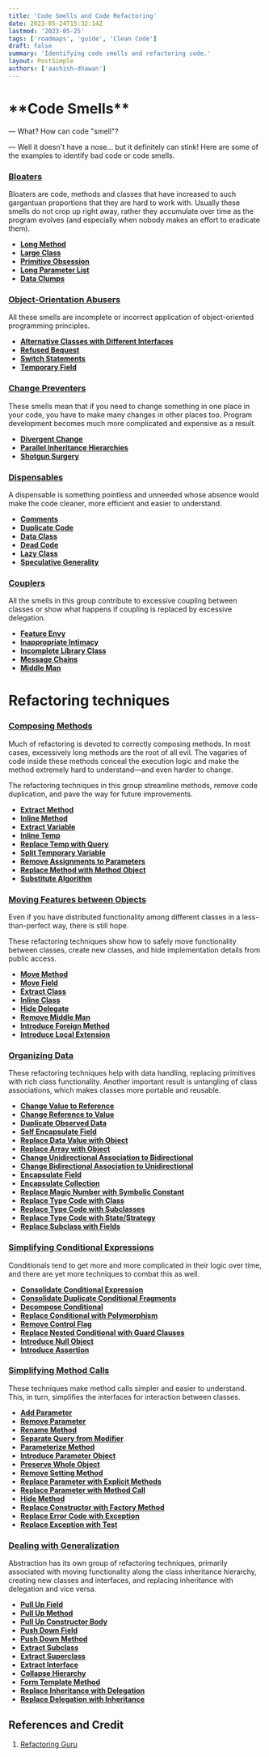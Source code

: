 ```yaml
---
title: 'Code Smells and Code Refactoring'
date: 2023-05-24T15:32:14Z
lastmod: '2023-05-25'
tags: ['roadmaps', 'guide', 'Clean Code']
draft: false
summary: 'Identifying code smells and refactoring code.'
layout: PostSimple
authors: ['aashish-dhawan']
---
```


# \***\*Code Smells\*\***

— What? How can code "smell"?

— Well it doesn't have a nose... but it definitely can stink! Here are some of the examples to identify bad code or code smells.

### **[Bloaters](https://refactoring.guru/refactoring/smells/bloaters)**

Bloaters are code, methods and classes that have increased to such gargantuan proportions that they are hard to work with. Usually these smells do not crop up right away, rather they accumulate over time as the program evolves (and especially when nobody makes an effort to eradicate them).

- **[Long Method](https://refactoring.guru/smells/long-method)**
- **[Large Class](https://refactoring.guru/smells/large-class)**
- **[Primitive Obsession](https://refactoring.guru/smells/primitive-obsession)**
- **[Long Parameter List](https://refactoring.guru/smells/long-parameter-list)**
- **[Data Clumps](https://refactoring.guru/smells/data-clumps)**

### **[Object-Orientation Abusers](https://refactoring.guru/refactoring/smells/oo-abusers)**

All these smells are incomplete or incorrect application of object-oriented programming principles.

- **[Alternative Classes with Different Interfaces](https://refactoring.guru/smells/alternative-classes-with-different-interfaces)**
- **[Refused Bequest](https://refactoring.guru/smells/refused-bequest)**
- **[Switch Statements](https://refactoring.guru/smells/switch-statements)**
- **[Temporary Field](https://refactoring.guru/smells/temporary-field)**

### **[Change Preventers](https://refactoring.guru/refactoring/smells/change-preventers)**

These smells mean that if you need to change something in one place in your code, you have to make many changes in other places too. Program development becomes much more complicated and expensive as a result.

- **[Divergent Change](https://refactoring.guru/smells/divergent-change)**
- **[Parallel Inheritance Hierarchies](https://refactoring.guru/smells/parallel-inheritance-hierarchies)**
- **[Shotgun Surgery](https://refactoring.guru/smells/shotgun-surgery)**

### **[Dispensables](https://refactoring.guru/refactoring/smells/dispensables)**

A dispensable is something pointless and unneeded whose absence would make the code cleaner, more efficient and easier to understand.

- **[Comments](https://refactoring.guru/smells/comments)**
- **[Duplicate Code](https://refactoring.guru/smells/duplicate-code)**
- **[Data Class](https://refactoring.guru/smells/data-class)**
- **[Dead Code](https://refactoring.guru/smells/dead-code)**
- **[Lazy Class](https://refactoring.guru/smells/lazy-class)**
- **[Speculative Generality](https://refactoring.guru/smells/speculative-generality)**

### **[Couplers](https://refactoring.guru/refactoring/smells/couplers)**

All the smells in this group contribute to excessive coupling between classes or show what happens if coupling is replaced by excessive delegation.

- **[Feature Envy](https://refactoring.guru/smells/feature-envy)**
- **[Inappropriate Intimacy](https://refactoring.guru/smells/inappropriate-intimacy)**
- **[Incomplete Library Class](https://refactoring.guru/smells/incomplete-library-class)**
- **[Message Chains](https://refactoring.guru/smells/message-chains)**
- **[Middle Man](https://refactoring.guru/smells/middle-man)**

# Refactoring techniques

### **[Composing Methods](https://refactoring.guru/refactoring/techniques/composing-methods)**

Much of refactoring is devoted to correctly composing methods. In most cases, excessively long methods are the root of all evil. The vagaries of code inside these methods conceal the execution logic and make the method extremely hard to understand—and even harder to change.

The refactoring techniques in this group streamline methods, remove code duplication, and pave the way for future improvements.

- **[Extract Method](https://refactoring.guru/extract-method)**
- **[Inline Method](https://refactoring.guru/inline-method)**
- **[Extract Variable](https://refactoring.guru/extract-variable)**
- **[Inline Temp](https://refactoring.guru/inline-temp)**
- **[Replace Temp with Query](https://refactoring.guru/replace-temp-with-query)**
- **[Split Temporary Variable](https://refactoring.guru/split-temporary-variable)**
- **[Remove Assignments to Parameters](https://refactoring.guru/remove-assignments-to-parameters)**
- **[Replace Method with Method Object](https://refactoring.guru/replace-method-with-method-object)**
- **[Substitute Algorithm](https://refactoring.guru/substitute-algorithm)**

### **[Moving Features between Objects](https://refactoring.guru/refactoring/techniques/moving-features-between-objects)**

Even if you have distributed functionality among different classes in a less-than-perfect way, there is still hope.

These refactoring techniques show how to safely move functionality between classes, create new classes, and hide implementation details from public access.

- **[Move Method](https://refactoring.guru/move-method)**
- **[Move Field](https://refactoring.guru/move-field)**
- **[Extract Class](https://refactoring.guru/extract-class)**
- **[Inline Class](https://refactoring.guru/inline-class)**
- **[Hide Delegate](https://refactoring.guru/hide-delegate)**
- **[Remove Middle Man](https://refactoring.guru/remove-middle-man)**
- **[Introduce Foreign Method](https://refactoring.guru/introduce-foreign-method)**
- **[Introduce Local Extension](https://refactoring.guru/introduce-local-extension)**

### **[Organizing Data](https://refactoring.guru/refactoring/techniques/organizing-data)**

These refactoring techniques help with data handling, replacing primitives with rich class functionality. Another important result is untangling of class associations, which makes classes more portable and reusable.

- **[Change Value to Reference](https://refactoring.guru/change-value-to-reference)**
- **[Change Reference to Value](https://refactoring.guru/change-reference-to-value)**
- **[Duplicate Observed Data](https://refactoring.guru/duplicate-observed-data)**
- **[Self Encapsulate Field](https://refactoring.guru/self-encapsulate-field)**
- **[Replace Data Value with Object](https://refactoring.guru/replace-data-value-with-object)**
- **[Replace Array with Object](https://refactoring.guru/replace-array-with-object)**
- **[Change Unidirectional Association to Bidirectional](https://refactoring.guru/change-unidirectional-association-to-bidirectional)**
- **[Change Bidirectional Association to Unidirectional](https://refactoring.guru/change-bidirectional-association-to-unidirectional)**
- **[Encapsulate Field](https://refactoring.guru/encapsulate-field)**
- **[Encapsulate Collection](https://refactoring.guru/encapsulate-collection)**
- **[Replace Magic Number with Symbolic Constant](https://refactoring.guru/replace-magic-number-with-symbolic-constant)**
- **[Replace Type Code with Class](https://refactoring.guru/replace-type-code-with-class)**
- **[Replace Type Code with Subclasses](https://refactoring.guru/replace-type-code-with-subclasses)**
- **[Replace Type Code with State/Strategy](https://refactoring.guru/replace-type-code-with-state-strategy)**
- **[Replace Subclass with Fields](https://refactoring.guru/replace-subclass-with-fields)**

### **[Simplifying Conditional Expressions](https://refactoring.guru/refactoring/techniques/simplifying-conditional-expressions)**

Conditionals tend to get more and more complicated in their logic over time, and there are yet more techniques to combat this as well.

- **[Consolidate Conditional Expression](https://refactoring.guru/consolidate-conditional-expression)**
- **[Consolidate Duplicate Conditional Fragments](https://refactoring.guru/consolidate-duplicate-conditional-fragments)**
- **[Decompose Conditional](https://refactoring.guru/decompose-conditional)**
- **[Replace Conditional with Polymorphism](https://refactoring.guru/replace-conditional-with-polymorphism)**
- **[Remove Control Flag](https://refactoring.guru/remove-control-flag)**
- **[Replace Nested Conditional with Guard Clauses](https://refactoring.guru/replace-nested-conditional-with-guard-clauses)**
- **[Introduce Null Object](https://refactoring.guru/introduce-null-object)**
- **[Introduce Assertion](https://refactoring.guru/introduce-assertion)**

### **[Simplifying Method Calls](https://refactoring.guru/refactoring/techniques/simplifying-method-calls)**

These techniques make method calls simpler and easier to understand. This, in turn, simplifies the interfaces for interaction between classes.

- **[Add Parameter](https://refactoring.guru/add-parameter)**
- **[Remove Parameter](https://refactoring.guru/remove-parameter)**
- **[Rename Method](https://refactoring.guru/rename-method)**
- **[Separate Query from Modifier](https://refactoring.guru/separate-query-from-modifier)**
- **[Parameterize Method](https://refactoring.guru/parameterize-method)**
- **[Introduce Parameter Object](https://refactoring.guru/introduce-parameter-object)**
- **[Preserve Whole Object](https://refactoring.guru/preserve-whole-object)**
- **[Remove Setting Method](https://refactoring.guru/remove-setting-method)**
- **[Replace Parameter with Explicit Methods](https://refactoring.guru/replace-parameter-with-explicit-methods)**
- **[Replace Parameter with Method Call](https://refactoring.guru/replace-parameter-with-method-call)**
- **[Hide Method](https://refactoring.guru/hide-method)**
- **[Replace Constructor with Factory Method](https://refactoring.guru/replace-constructor-with-factory-method)**
- **[Replace Error Code with Exception](https://refactoring.guru/replace-error-code-with-exception)**
- **[Replace Exception with Test](https://refactoring.guru/replace-exception-with-test)**

### **[Dealing with Generalization](https://refactoring.guru/refactoring/techniques/dealing-with-generalization)**

Abstraction has its own group of refactoring techniques, primarily associated with moving functionality along the class inheritance hierarchy, creating new classes and interfaces, and replacing inheritance with delegation and vice versa.

- **[Pull Up Field](https://refactoring.guru/pull-up-field)**
- **[Pull Up Method](https://refactoring.guru/pull-up-method)**
- **[Pull Up Constructor Body](https://refactoring.guru/pull-up-constructor-body)**
- **[Push Down Field](https://refactoring.guru/push-down-field)**
- **[Push Down Method](https://refactoring.guru/push-down-method)**
- **[Extract Subclass](https://refactoring.guru/extract-subclass)**
- **[Extract Superclass](https://refactoring.guru/extract-superclass)**
- **[Extract Interface](https://refactoring.guru/extract-interface)**
- **[Collapse Hierarchy](https://refactoring.guru/collapse-hierarchy)**
- **[Form Template Method](https://refactoring.guru/form-template-method)**
- **[Replace Inheritance with Delegation](https://refactoring.guru/replace-inheritance-with-delegation)**
- **[Replace Delegation with Inheritance](https://refactoring.guru/replace-delegation-with-inheritance)**

## References and Credit

1. [Refactoring Guru](https://refactoring.guru/)
